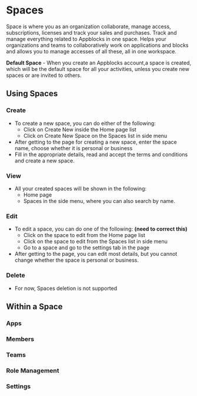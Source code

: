# Spaces

Space is where you as an organization collaborate, manage access, subscriptions, licenses and track your sales and purchases. Track and manage everything related to Appblocks in one space. Helps your organizations and teams to collaboratively work on applications and blocks and allows you to manage accesses of all these, all in one workspace.

**Default Space** - When you create an Appblocks account,a space is created, which will be the default space for all your activities, unless you create new spaces or are invited to others.

## Using Spaces
### Create
* To create a new space, you can do either of the following:
    * Click on Create New inside the Home page list
    * Click on Create New Space on the Spaces list in side menu
* After getting to the page for creating a new space, enter the space name, choose whether it is personal or business
* Fill in the appropriate details, read and accept the terms and conditions and create a new space.

### View
* All your created spaces will be shown in the following:
    * Home page
    * Spaces in the side menu, where you can also search by name.


### Edit
* To edit a space, you can do one of the following: **(need to correct this)**
    * Click on the space to edit from the Home page list
    * Click on the space to edit from the Spaces list in side menu
    * Go to a space and go to the settings tab in the page
* After getting to the page, you can edit most details, but you cannot change whether the space is personal or business.

### Delete
* For now, Spaces deletion is not supported

## Within a Space

### Apps
### Members
### Teams
### Role Management
### Settings
